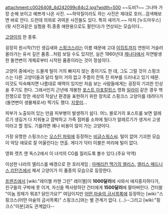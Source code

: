 attachment:c0026408_4d242099c84c2.jpg?width=500
~~도비?~~
그나마 가장 순해 보이고 예쁘게 나온 사진. ~~하악질이라도 하는 사진은 제대로 호러...검색해보면 바로 안다. 드런데 의외로 귀여운 사진들도 있다. 특히 새끼가.~~
마치 [누드마우스] (윗 사진과같은 실험용 쥐.종종 애완용으로도 팔린다)가 연상되는 모습이다...

[[고양이]]의 한 종류.

굉장히 원시적(?)인 생김새와 [[스핑크스]]라는 이름 때문에 고대 [[이집트]]까지 연원이 거슬러 올라가는 유서 깊은 품종...처럼 보일 수도 있지만, 실은 1960년대 [[캐나다]]에서 자연발생한 돌연변이 개체로부터 시작된 품종이라는 것이 정설이다.

고양이 중에서는 드물게 털이 거의 빠지지 않는 종이기도 한 데, 그도 그럴 것이 스핑크스는 다른 고양이들과 달리 털이 거의 없고 주름이 잔뜩 진 피부를 드러내고 있기 때문. 이것도 익숙해지면 나름대로 매력이 있지만 처음 보는 사람들에게는 굉장히 기괴한 인상을 주기도 한다. 그래서인지 근년에 개봉한 [[포스트 아포칼립스]] 영화 [[일라이]] 같은 경우 핵전쟁으로 망한 세상의 작살난 환경을 표현하기 위한 장치로 스핑크스 고양이를 데려다가 (돌연변이 생물체로서) 찍기도 했다. [[지못미]]...

피부가 노출되어 있는 만큼 피부병이 발생하기 쉽다. 어느 블로거의 포스트를 보면 알레르기 생길거 다 치워놓고 깜박하고 가죽 점퍼를 소파에 뒀다가 알레르기가 생겨서 고생이라고 할 정도. 기를려면 꽤나 비용이 많이 가는 고양이다.

가장 유명한 스핑크스는 [[오스틴 파워]]에 등장하는 [[비글스워스씨]]. 털이 없어 기괴한 모습이 악당 애묘로 잘 어울린다는 연출. 게다가 닥터 이블은 머리에 털이 없다.

영화 캣츠 앤 독스2에서 이 녀석의 CG를 질리도록 볼수 있다.(주요 악역)

이상한 나라의 앨리스를 배경으로 한 호러게임 ; [[아메리칸 맥기의 앨리스]], [[앨리스 매드니스 리턴즈]]에서 체셔 고양이가 이 품종의 모습으로 등장한다.

[[프렌즈]]에서 [wiki:"레이첼 카렌 그린" 레이첼]이 '''1000달러'''에 사와서 애지중지하다가, 친구들의 구박에 못 이겨, 자신을 짝사랑하던 건터에게 '''1500달러'''에 팔아버린다. 건터왈 "이놈 정체가 뭐죠? 닭인가요?"
여담이지만 [[어떤 마술의 금서목록]]에 등장하는 [wiki:"스핑크스(어떤 마술의 금서목록)" 스핑크스]와는 별 관계가 없다. (...)--그리고 [wiki:"핑크스"이분]과도 관계없다--
